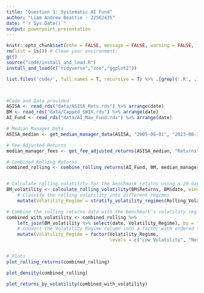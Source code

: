 ```yaml
---
title: "Question 1: Systematic AI Fund"
author: "Liam Andrew Beattie - 22562435"
date: "`r Sys.Date()`"
output: powerpoint_presentation
---
```


```r
knitr::opts_chunk$set(echo = FALSE, message = FALSE, warning = FALSE, fig.width = 6, fig.height = 5, fig.pos="H", fig.pos = 'H')
rm(list = ls()) # Clean your environment:
gc() 
source("code/install_and_load.R")
install_and_load(c("tidyverse","zoo","ggplot2"))

list.files('code/', full.names = T, recursive = T) %>% .[grepl('.R', .)] %>% as.list() %>% walk(~source(.))



#Code and Data provided 
ASISA <- read_rds("data/ASISA_Rets.rds") %>% arrange(date)
BM <- read_rds("data/Capped_SWIX.rds") %>% arrange(date)
AI_Fund <- read_rds("data/AI_Max_Fund.rds") %>% arrange(date)
```

```r
# Median Manager Data
ASISA_median <- get_median_manager_data(ASISA, "2005-06-01", "2023-08-31")

# Fee-Adjusted Returns
median_manager_fees <- get_fee_adjusted_returns(ASISA_median, "Returns", c(50, 100, 200))

# Combined Rolling Returns
combined_rolling <- combine_rolling_returns(AI_Fund, BM, median_manager_fees, c(12, 24, 36))


# Calculate rolling volatility for the benchmark returns using a 20-day window
BM_volatility <- calculate_rolling_volatility(BM$Returns, BM$date, window_size = 20) %>%
    # Classify the rolling volatility into different regimes 
    mutate(Volatility_Regime = stratify_volatility_regimes(Rolling_Volatility))

# Combine the rolling returns data with the benchmark's volatility regimes
combined_with_volatility <- combined_rolling %>%
    left_join(BM_volatility %>% select(date, Volatility_Regime), by = "date") %>%
    # Convert the Volatility_Regime column into a factor with ordered levels
    mutate(Volatility_Regime = factor(Volatility_Regime, 
                                      levels = c("Low Volatility", "Normal", "High Volatility")))



```
```r

# Plots
plot_rolling_returns(combined_rolling)

```

```r
plot_density(combined_rolling)

```

```r
plot_returns_by_volatility(combined_with_volatility)
```































<!-- #WORKS-NO TOUCH -->
<!-- ```{r} -->

<!-- # Calculate fee-adjusted returns for the aggregated median returns -->

<!-- median_manager_fund <-filter_active_managers(ASISA, "2005-06-01", "2023-08-31") %>% identify_median_manager() -->


<!-- # Step 3: Extract Data for the Median Manager -->
<!-- ASISA_median <- ASISA %>% -->
<!--   filter(Fund == median_manager_fund) -->



<!-- median_manager_fees <- calculate_fee_adjusted_returns( -->
<!--   data = ASISA_median, -->
<!--   returns_column = "Returns",  # Use the Median_Return column -->
<!--   fee_levels = c(50, 100, 200)      # Define fee levels in bps -->
<!-- ) -->

<!-- # Add fee-adjusted returns to combined_rolling -->
<!-- median_manager_fees <- median_manager_fees %>% -->
<!--   select(date, Type,Rets) %>% -->
<!--   mutate(Type = paste0("Median Manager ", Type))  -->


<!-- ``` -->


<!-- ```{r calculating-returns,include=FALSE} -->
<!-- # AI Fund Rolling Returns -->
<!-- AI_rolling <- calculate_all_rolling_returns(AI_Fund$AI_Fund, AI_Fund$date, c(12,24,36), "AI_Fund") -->

<!-- # Benchmark Rolling Returns -->
<!-- BM_rolling <- calculate_all_rolling_returns(BM$Returns, BM$date, c(12,24,36), "Benchmark") -->



<!-- ``` -->


<!-- ```{r} -->
<!-- ASISA_fees_rolling <- calculate_all_rolling_returns_for_fees( -->
<!--     data = median_manager_fees, -->
<!--     rolling_windows = c(12, 24, 36)  # Rolling periods in months -->
<!-- ) -->








<!-- combined_rolling <- bind_rows(AI_rolling, BM_rolling, ASISA_fees_rolling) -->

<!-- ``` -->



<!-- ```{r} -->
<!-- ggplot(combined_rolling %>% filter(!is.na(rolling_return)), aes(x = date, y = rolling_return, color = Type)) + -->
<!--   geom_line(linewidth = 1, alpha=0.5) + -->
<!--   facet_wrap(~ Period, ncol = 1,scales="free_y") + -->
<!--   labs( -->
<!--     title = "Rolling Returns Comparison", -->
<!--     x = "Date", -->
<!--     y = "Rolling Returns", -->
<!--     color = "Type", -->
<!--     linetype = "Period" -->
<!--   ) + -->
<!--  fmxdat::theme_fmx() + -->
<!--   theme( -->
<!--     plot.title = element_text(hjust = 0.5), -->
<!--     legend.position = "bottom" -->
<!--   ) -->

<!-- ``` -->






<!-- ```{r} -->
<!-- ggplot(combined_rolling %>% filter(!is.na(rolling_return)), aes(x = rolling_return, fill = Type)) + -->
<!--   geom_density(alpha = 0.6) +  # Semi-transparent density plots -->
<!--   facet_wrap(~ Period,scales = "free") +  # Facet by rolling period -->
<!--   labs( -->
<!--     title = "Density of Rolling Returns by Period", -->
<!--     x = "Rolling Return", -->
<!--     y = "Density", -->
<!--     fill = "Type" -->
<!--   ) + -->
<!--   fmxdat::theme_fmx() +   -->
<!--   theme( -->
<!--     plot.title = element_text(hjust = 0.5), -->
<!--     legend.position = "bottom" -->
<!--   ) -->

<!-- ``` -->



<!-- ```{r} -->
<!-- # Calculate rolling volatility for the benchmark (BM) -->
<!-- BM_volatility <- calculate_rolling_volatility(BM$Returns, BM$date, window_size = 20) %>% -->
<!--   mutate(Volatility_Regime = stratify_volatility_regimes(Rolling_Volatility)) -->




<!-- # Merge volatility regimes with combined rolling returns -->
<!-- combined_rolling_with_volatility <- combined_rolling %>% -->
<!--   left_join(BM_volatility %>% select(date, Volatility_Regime), by = "date") -->



<!-- ``` -->




<!-- ```{r} -->
<!-- combined_rolling_with_volatility %>% filter(!is.na(Volatility_Regime)&Period=="12M"&(!is.na(rolling_return))) %>%  -->
<!-- ggplot(  -->
<!--        aes(x = rolling_return, fill = Type)) + -->
<!--   geom_density(alpha = 0.5) + -->
<!--   facet_wrap(~ Volatility_Regime+Period,scales = "free" ) + -->
<!--   labs( -->
<!--     title = "Rolling Returns by Volatility Regime", -->
<!--     x = "Rolling Return", -->
<!--     y = "Density", -->
<!--     fill = "Type" -->
<!--   ) + -->
<!--   theme_bw() + -->
<!--   theme(plot.title = element_text(hjust = 0.5), legend.position = "bottom") -->

<!-- ``` -->










